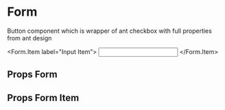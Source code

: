 
<Meta title='Form' component={Form} />

# Form
Button component which is wrapper of ant checkbox with full properties from ant design
<Preview>
  <Story name="default">
      <Form>
        <Form.Item label="Input Item">
          <Input />
        </Form.Item>
      </Form>
  </Story>
</Preview>

## Props Form

<Props of={Form} />

## Props Form Item

<Props of={Form.Item} />

